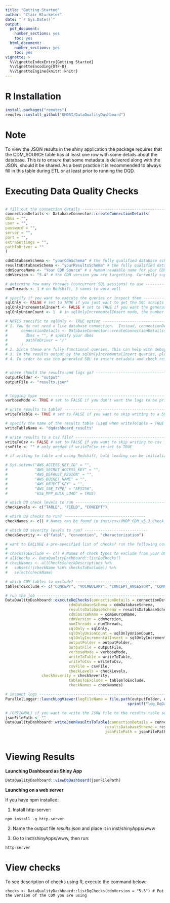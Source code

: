 ```yaml
---
title: "Getting Started"
author: "Clair Blacketer"
date: "`r Sys.Date()`"
output:
  pdf_document:
    number_sections: yes
    toc: yes
  html_document:
    number_sections: yes
    toc: yes
vignette: >
  %\VignetteIndexEntry{Getting Started}
  %\VignetteEncoding{UTF-8}
  %\VignetteEngine{knitr::knitr}
---
```


R Installation
===============

```r
install.packages("remotes")
remotes::install_github("OHDSI/DataQualityDashboard")
```

Note
=====
To view the JSON results in the shiny application the package requires that the CDM_SOURCE table has at least one row with some details about the database. This is to ensure that some metadata is delivered along with the JSON, should it be shared. As a best practice it is recommended to always fill in this table during ETL or at least prior to running the DQD. 


Executing Data Quality Checks
==============================
  ```r

# fill out the connection details -----------------------------------------------------------------------
connectionDetails <- DatabaseConnector::createConnectionDetails(
  dbms = "", 
  user = "", 
  password = "", 
  server = "", 
  port = "", 
  extraSettings = "",
  pathToDriver = ""
)

cdmDatabaseSchema <- "yourCdmSchema" # the fully qualified database schema name of the CDM
resultsDatabaseSchema <- "yourResultsSchema" # the fully qualified database schema name of the results schema (that you can write to)
cdmSourceName <- "Your CDM Source" # a human readable name for your CDM source
cdmVersion <- "5.4" # the CDM version you are targetting. Currently supports 5.2, 5.3, and 5.4

# determine how many threads (concurrent SQL sessions) to use ----------------------------------------
numThreads <- 1 # on Redshift, 3 seems to work well

# specify if you want to execute the queries or inspect them ------------------------------------------
sqlOnly <- FALSE # set to TRUE if you just want to get the SQL scripts and not actually run the queries
sqlOnlyIncrementalInsert <- FALSE # set to TRUE if you want the generated SQL queries to calculate DQD results and insert them into a database table (@resultsDatabaseSchema.@writeTableName)
sqlOnlyUnionCount <- 1  # in sqlOnlyIncrementalInsert mode, the number of check sqls to union in a single query; higher numbers can improve performance in some DBMS (e.g. a value of 25 may be 25x faster)

# NOTES specific to sqlOnly <- TRUE option ------------------------------------------------------------
# 1. You do not need a live database connection.  Instead, connectionDetails only needs these parameters:
#      connectionDetails <- DatabaseConnector::createConnectionDetails(
#        dbms = "", # specify your dbms
#        pathToDriver = "/"
#      )
# 2. Since these are fully functional queries, this can help with debugging.
# 3. In the results output by the sqlOnlyIncrementalInsert queries, placeholders are populated for execution_time, query_text, and warnings/errors; and the NOT_APPLICABLE rules are not applied.
# 4. In order to use the generated SQL to insert metadata and check results into output table, you must set sqlOnlyIncrementalInsert = TRUE.  Otherwise sqlOnly is backwards compatable with <= v2.2.0, generating queries which run the checks but don't store the results.


# where should the results and logs go? ----------------------------------------------------------------
outputFolder <- "output"
outputFile <- "results.json"


# logging type -------------------------------------------------------------------------------------
verboseMode <- TRUE # set to FALSE if you don't want the logs to be printed to the console

# write results to table? ------------------------------------------------------------------------------
writeToTable <- TRUE # set to FALSE if you want to skip writing to a SQL table in the results schema

# specify the name of the results table (used when writeToTable = TRUE and when sqlOnlyIncrementalInsert = TRUE)
writeTableName <- "dqdashboard_results"

# write results to a csv file? -----------------------------------------------------------------------
writeToCsv <- FALSE # set to FALSE if you want to skip writing to csv file
csvFile <- "" # only needed if writeToCsv is set to TRUE

# if writing to table and using Redshift, bulk loading can be initialized -------------------------------

# Sys.setenv("AWS_ACCESS_KEY_ID" = "",
#            "AWS_SECRET_ACCESS_KEY" = "",
#            "AWS_DEFAULT_REGION" = "",
#            "AWS_BUCKET_NAME" = "",
#            "AWS_OBJECT_KEY" = "",
#            "AWS_SSE_TYPE" = "AES256",
#            "USE_MPP_BULK_LOAD" = TRUE)

# which DQ check levels to run -------------------------------------------------------------------
checkLevels <- c("TABLE", "FIELD", "CONCEPT")

# which DQ checks to run? ------------------------------------
checkNames <- c() # Names can be found in inst/csv/OMOP_CDM_v5.3_Check_Descriptions.csv

# which DQ severity levels to run? ----------------------------
checkSeverity <- c("fatal", "convention", "characterization") 

# want to EXCLUDE a pre-specified list of checks? run the following code:
#
# checksToExclude <- c() # Names of check types to exclude from your DQD run
# allChecks <- DataQualityDashboard::listDqChecks()
# checkNames <- allChecks$checkDescriptions %>%
#   subset(!(checkName %in% checksToExclude)) %>%
#   select(checkName)

# which CDM tables to exclude? ------------------------------------
tablesToExclude <- c("CONCEPT", "VOCABULARY", "CONCEPT_ANCESTOR", "CONCEPT_RELATIONSHIP", "CONCEPT_CLASS", "CONCEPT_SYNONYM", "RELATIONSHIP", "DOMAIN") # list of CDM table names to skip evaluating checks against; by default DQD excludes the vocab tables

# run the job --------------------------------------------------------------------------------------
DataQualityDashboard::executeDqChecks(connectionDetails = connectionDetails, 
                              cdmDatabaseSchema = cdmDatabaseSchema, 
                              resultsDatabaseSchema = resultsDatabaseSchema,
                              cdmSourceName = cdmSourceName, 
                              cdmVersion = cdmVersion,
                              numThreads = numThreads,
                              sqlOnly = sqlOnly, 
                              sqlOnlyUnionCount = sqlOnlyUnionCount,
                              sqlOnlyIncrementalInsert = sqlOnlyIncrementalInsert,
                              outputFolder = outputFolder,
                              outputFile = outputFile,
                              verboseMode = verboseMode,
                              writeToTable = writeToTable,
                              writeToCsv = writeToCsv,
                              csvFile = csvFile,
                              checkLevels = checkLevels,
			      checkSeverity = checkSeverity,
                              tablesToExclude = tablesToExclude,
                              checkNames = checkNames)

# inspect logs ----------------------------------------------------------------------------
ParallelLogger::launchLogViewer(logFileName = file.path(outputFolder, cdmSourceName, 
                                                        sprintf("log_DqDashboard_%s.txt", cdmSourceName)))

# (OPTIONAL) if you want to write the JSON file to the results table separately -----------------------------
jsonFilePath <- ""
DataQualityDashboard::writeJsonResultsToTable(connectionDetails = connectionDetails, 
                                              resultsDatabaseSchema = resultsDatabaseSchema, 
                                              jsonFilePath = jsonFilePath)
                                              

```

Viewing Results
================

**Launching Dashboard as Shiny App**
```r
DataQualityDashboard::viewDqDashboard(jsonFilePath)
```

**Launching on a web server**

If you have npm installed:

1. Install http-server:

```
npm install -g http-server
```

2. Name the output file *results.json* and place it in inst/shinyApps/www

3. Go to inst/shinyApps/www, then run:

```
http-server
```

View checks
===========
To see description of checks using R, execute the command below:
```
checks <- DataQualityDashboard::listDqChecks(cdmVersion = "5.3") # Put the version of the CDM you are using

```
